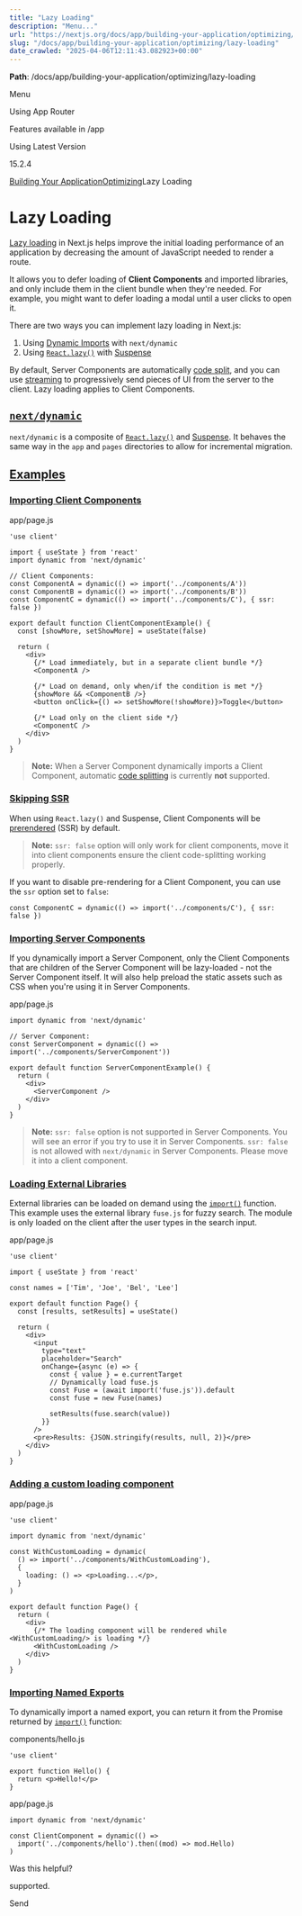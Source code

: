 ---
title: "Lazy Loading"
description: "Menu..."
url: "https://nextjs.org/docs/app/building-your-application/optimizing/lazy-loading"
slug: "/docs/app/building-your-application/optimizing/lazy-loading"
date_crawled: "2025-04-06T12:11:43.082923+00:00"
---

**Path**: /docs/app/building-your-application/optimizing/lazy-loading

Menu

Using App Router

Features available in /app

Using Latest Version

15.2.4

[Building Your Application](/docs/app/building-your-application)[Optimizing](/docs/app/building-your-application/optimizing)Lazy Loading

# Lazy Loading

[Lazy loading](https://developer.mozilla.org/docs/Web/Performance/Lazy_loading) in Next.js helps improve the initial loading performance of an application by decreasing the amount of JavaScript needed to render a route.

It allows you to defer loading of **Client Components** and imported libraries, and only include them in the client bundle when they're needed. For example, you might want to defer loading a modal until a user clicks to open it.

There are two ways you can implement lazy loading in Next.js:

1. Using [Dynamic Imports](#nextdynamic) with `next/dynamic`
2. Using [`React.lazy()`](https://react.dev/reference/react/lazy) with [Suspense](https://react.dev/reference/react/Suspense)

By default, Server Components are automatically [code split](https://developer.mozilla.org/docs/Glossary/Code_splitting), and you can use [streaming](/docs/app/building-your-application/routing/loading-ui-and-streaming) to progressively send pieces of UI from the server to the client. Lazy loading applies to Client Components.

## [`next/dynamic`](#nextdynamic)

`next/dynamic` is a composite of [`React.lazy()`](https://react.dev/reference/react/lazy) and [Suspense](https://react.dev/reference/react/Suspense). It behaves the same way in the `app` and `pages` directories to allow for incremental migration.

## [Examples](#examples)

### [Importing Client Components](#importing-client-components)

app/page.js

```
'use client'
 
import { useState } from 'react'
import dynamic from 'next/dynamic'
 
// Client Components:
const ComponentA = dynamic(() => import('../components/A'))
const ComponentB = dynamic(() => import('../components/B'))
const ComponentC = dynamic(() => import('../components/C'), { ssr: false })
 
export default function ClientComponentExample() {
  const [showMore, setShowMore] = useState(false)
 
  return (
    <div>
      {/* Load immediately, but in a separate client bundle */}
      <ComponentA />
 
      {/* Load on demand, only when/if the condition is met */}
      {showMore && <ComponentB />}
      <button onClick={() => setShowMore(!showMore)}>Toggle</button>
 
      {/* Load only on the client side */}
      <ComponentC />
    </div>
  )
}
```

> **Note:** When a Server Component dynamically imports a Client Component, automatic [code splitting](https://developer.mozilla.org/docs/Glossary/Code_splitting) is currently **not** supported.

### [Skipping SSR](#skipping-ssr)

When using `React.lazy()` and Suspense, Client Components will be [prerendered](https://github.com/reactwg/server-components/discussions/4) (SSR) by default.

> **Note:** `ssr: false` option will only work for client components, move it into client components ensure the client code-splitting working properly.

If you want to disable pre-rendering for a Client Component, you can use the `ssr` option set to `false`:

```
const ComponentC = dynamic(() => import('../components/C'), { ssr: false })
```

### [Importing Server Components](#importing-server-components)

If you dynamically import a Server Component, only the Client Components that are children of the Server Component will be lazy-loaded - not the Server Component itself.
It will also help preload the static assets such as CSS when you're using it in Server Components.

app/page.js

```
import dynamic from 'next/dynamic'
 
// Server Component:
const ServerComponent = dynamic(() => import('../components/ServerComponent'))
 
export default function ServerComponentExample() {
  return (
    <div>
      <ServerComponent />
    </div>
  )
}
```

> **Note:** `ssr: false` option is not supported in Server Components. You will see an error if you try to use it in Server Components.
> `ssr: false` is not allowed with `next/dynamic` in Server Components. Please move it into a client component.

### [Loading External Libraries](#loading-external-libraries)

External libraries can be loaded on demand using the [`import()`](https://developer.mozilla.org/docs/Web/JavaScript/Reference/Operators/import) function. This example uses the external library `fuse.js` for fuzzy search. The module is only loaded on the client after the user types in the search input.

app/page.js

```
'use client'
 
import { useState } from 'react'
 
const names = ['Tim', 'Joe', 'Bel', 'Lee']
 
export default function Page() {
  const [results, setResults] = useState()
 
  return (
    <div>
      <input
        type="text"
        placeholder="Search"
        onChange={async (e) => {
          const { value } = e.currentTarget
          // Dynamically load fuse.js
          const Fuse = (await import('fuse.js')).default
          const fuse = new Fuse(names)
 
          setResults(fuse.search(value))
        }}
      />
      <pre>Results: {JSON.stringify(results, null, 2)}</pre>
    </div>
  )
}
```

### [Adding a custom loading component](#adding-a-custom-loading-component)

app/page.js

```
'use client'
 
import dynamic from 'next/dynamic'
 
const WithCustomLoading = dynamic(
  () => import('../components/WithCustomLoading'),
  {
    loading: () => <p>Loading...</p>,
  }
)
 
export default function Page() {
  return (
    <div>
      {/* The loading component will be rendered while  <WithCustomLoading/> is loading */}
      <WithCustomLoading />
    </div>
  )
}
```

### [Importing Named Exports](#importing-named-exports)

To dynamically import a named export, you can return it from the Promise returned by [`import()`](https://developer.mozilla.org/docs/Web/JavaScript/Reference/Operators/import) function:

components/hello.js

```
'use client'
 
export function Hello() {
  return <p>Hello!</p>
}
```

app/page.js

```
import dynamic from 'next/dynamic'
 
const ClientComponent = dynamic(() =>
  import('../components/hello').then((mod) => mod.Hello)
)
```

Was this helpful?

supported.

Send